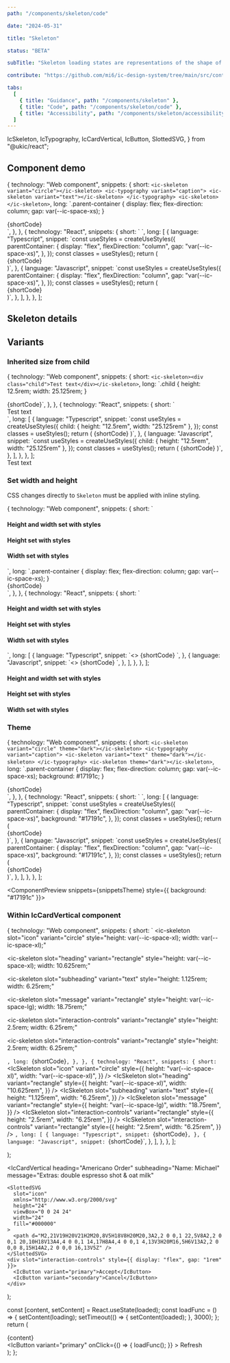 ```yaml
---
path: "/components/skeleton/code"

date: "2024-05-31"

title: "Skeleton"

status: "BETA"

subTitle: "Skeleton loading states are representations of the shape of content that help inform users that a specific type of component is loading."

contribute: "https://github.com/mi6/ic-design-system/tree/main/src/content/structured/components/skeleton"

tabs:
  [
    { title: "Guidance", path: "/components/skeleton" },
    { title: "Code", path: "/components/skeleton/code" },
    { title: "Accessibility", path: "/components/skeleton/accessibility" },
  ]
---
```


  IcSkeleton,
  IcTypography,
  IcCardVertical,
  IcButton,
  SlottedSVG,
} from "@ukic/react";

## Component demo

  {
    technology: "Web component",
    snippets: {
      short: `<ic-skeleton variant="circle"></ic-skeleton>
<ic-typography variant="caption">
  <ic-skeleton variant="text"></ic-skeleton>
</ic-typography>
<ic-skeleton></ic-skeleton>`,
      long: `.parent-container {
    display: flex;
    flex-direction: column;
    gap: var(--ic-space-xs);
  }
</style>
<body>
  <div class="parent-container">
    {shortCode}
  </div>`,
    },
  },
  {
    technology: "React",
    snippets: {
      short: `<IcSkeleton variant="circle" />
<IcTypography variant="caption">
  <IcSkeleton variant="text" />
</IcTypography>
<IcSkeleton />`,
      long: [
        {
          language: "Typescript",
          snippet: `const useStyles = createUseStyles({
  parentContainer: {
    display: "flex",
    flexDirection: "column",
    gap: "var(--ic-space-xs)",
  },
});
const classes = useStyles();
return ( 
  <div className={classes.parentContainer}>
    {shortCode}
  </div>
)`,
        },
        {
          language: "Javascript",
          snippet: `const useStyles = createUseStyles({
  parentContainer: {
    display: "flex",
    flexDirection: "column",
    gap: "var(--ic-space-xs)",
  },
});
const classes = useStyles();
return ( 
  <div className={classes.parentContainer}>
    {shortCode}
  </div>
)`,
        },
      ],
    },
  },
];

<ComponentPreview snippets={snippets}>
  <div style={{ display: "flex", flexDirection: "column", gap: "0.5rem" }}>
    <IcSkeleton variant="circle" />
    <IcTypography variant="caption">
      <IcSkeleton variant="text" />
    </IcTypography>
    <IcSkeleton />
  </div>
</ComponentPreview>

## Skeleton details

<ComponentDetails component="ic-skeleton" />

## Variants

### Inherited size from child

  {
    technology: "Web component",
    snippets: {
      short: `<ic-skeleton><div class="child">Test text</div></ic-skeleton>`,
      long: `.child {
    height: 12.5rem;
    width: 25.125rem;
  }
</style>
<body>
  {shortCode}`,
    },
  },
  {
    technology: "React",
    snippets: {
      short: `<IcSkeleton>
  <div className={classes.child}>Test text</div>
</IcSkeleton>`,
      long: [
        {
          language: "Typescript",
          snippet: `const useStyles = createUseStyles({
  child: {
    height: "12.5rem",
    width: "25.125rem"
  },
});
const classes = useStyles();
return (
  {shortCode}
)`,
        },
        {
          language: "Javascript",
          snippet: `const useStyles = createUseStyles({
  child: {
    height: "12.5rem",
    width: "25.125rem"
  },
});
const classes = useStyles();
return (
  {shortCode}
)`,
        },
      ],
    },
  },
];

<ComponentPreview snippets={snippetsInherited}>
  <IcSkeleton style={{ maxWidth: "100%" }}>
    <div
      style={{
        height: "12.5rem",
        width: "25.125rem",
      }}
    >
      Test text
    </div>
  </IcSkeleton>
</ComponentPreview>

### Set width and height

CSS changes directly to `Skeleton` must be applied with inline styling.

  {
    technology: "Web component",
    snippets: {
      short: `<ic-typography variant="h4">
  <h4>Height and width set with styles</h4>
</ic-typography>
<ic-skeleton style="height: 12.5rem; width: 25.125rem"></ic-skeleton>
<ic-typography variant="h4">
  <h4>Height set with styles</h4>
</ic-typography>
<ic-skeleton style="height: 5rem"></ic-skeleton>
<ic-typography variant="h4">
  <h4>Width set with styles</h4>
</ic-typography>
<ic-skeleton style="width: 25.125rem"></ic-skeleton>`,
      long: `.parent-container {
    display: flex;
    flex-direction: column;
    gap: var(--ic-space-xs);
  }
</style>
<body>
  <div class="parent-container">
    {shortCode}
  </div>`,
    },
  },
  {
    technology: "React",
    snippets: {
      short: `<IcTypography variant="h4">
  <h4>Height and width set with styles</h4>
</IcTypography>
<IcSkeleton
  style={{
    height: "12.5rem",
    width: "12.5rem",
  }}
/>
<IcTypography variant="h4">
  <h4>Height set with styles</h4>
</IcTypography>
<IcSkeleton
  style={{
    height: "5rem",
  }}
/>
<IcTypography variant="h4">
  <h4>Width set with styles</h4>
</IcTypography>
<IcSkeleton
  style={{
    width: "25.125rem",
  }}
/>`,
      long: [
        {
          language: "Typescript",
          snippet: `<>
  {shortCode}
</>`,
        },
        {
          language: "Javascript",
          snippet: `<>
  {shortCode}
</>`,
        },
      ],
    },
  },
];

<ComponentPreview snippets={snippetsSetWidthAndHeight}>
  <div
    style={{
      display: "flex",
      flexDirection: "column",
      gap: "0.5rem",
      maxWidth: "100%",
    }}
  >
    <IcTypography variant="h4">
      <h4>Height and width set with styles</h4>
    </IcTypography>
    <IcSkeleton
      style={{
        height: "12.5rem",
        width: "12.5rem",
      }}
    />
    <IcTypography variant="h4">
      <h4>Height set with styles</h4>
    </IcTypography>
    <IcSkeleton
      style={{
        height: "5rem",
      }}
    />
    <IcTypography variant="h4">
      <h4>Width set with styles</h4>
    </IcTypography>
    <IcSkeleton
      style={{
        maxWidth: "25.125rem",
      }}
    />
  </div>
</ComponentPreview>

### Theme

  {
    technology: "Web component",
    snippets: {
      short: `<ic-skeleton variant="circle" theme="dark"></ic-skeleton>
<ic-typography variant="caption">
  <ic-skeleton variant="text" theme="dark"></ic-skeleton>
</ic-typography>
<ic-skeleton theme="dark"></ic-skeleton>`,
      long: `.parent-container {
    display: flex;
    flex-direction: column;
    gap: var(--ic-space-xs);
    background: #17191c;
  }
</style>
<body>
  <div class="parent-container">
    {shortCode}
  </div>`,
    },
  },
  {
    technology: "React",
    snippets: {
      short: `<IcSkeleton variant="circle" theme="dark" />
<IcTypography variant="caption">
  <IcSkeleton variant="text" theme="dark" />
</IcTypography>
<IcSkeleton theme="dark" />`,
      long: [
        {
          language: "Typescript",
          snippet: `const useStyles = createUseStyles({
  parentContainer: {
    display: "flex",
    flexDirection: "column",
    gap: "var(--ic-space-xs)",
    background: "#17191c",
  },
});
const classes = useStyles();
return ( 
  <div className={classes.parentContainer}>
    {shortCode}
  </div>
)`,
        },
        {
          language: "Javascript",
          snippet: `const useStyles = createUseStyles({
  parentContainer: {
    display: "flex",
    flexDirection: "column",
    gap: "var(--ic-space-xs)",
    background: "#17191c",
  },
});
const classes = useStyles();
return ( 
  <div className={classes.parentContainer}>
    {shortCode}
  </div>
)`,
        },
      ],
    },
  },
];

<ComponentPreview snippets={snippetsTheme} style={{ background: "#17191c" }}>
  <div style={{ display: "flex", flexDirection: "column", gap: "0.5rem" }}>
    <IcSkeleton variant="circle" theme="dark" />
    <IcTypography variant="caption">
      <IcSkeleton variant="text" theme="dark" />
    </IcTypography>
    <IcSkeleton theme="dark" />
  </div>
</ComponentPreview>

### Within IcCardVertical component

  {
    technology: "Web component",
    snippets: {
      short: `<ic-card-vertical heading="Americano Order" subheading="Name: Michael">
  <ic-skeleton
    slot="icon"
    variant="circle"
    style="height: var(--ic-space-xl); width: var(--ic-space-xl);"
  ></ic-skeleton>
  <ic-skeleton
    slot="heading"
    variant="rectangle"
    style="height: var(--ic-space-xl); width: 10.625rem;"
  ></ic-skeleton>
  <ic-skeleton
    slot="subheading"
    variant="text"
    style="height: 1.125rem; width: 6.25rem;"
  ></ic-skeleton>
  <ic-skeleton
    slot="message"
    variant="rectangle"
    style="height: var(--ic-space-lg); width: 18.75rem;"
  ></ic-skeleton>
  <ic-skeleton
    slot="interaction-controls"
    variant="rectangle"
    style="height: 2.5rem; width: 6.25rem;"
  ></ic-skeleton>
  <ic-skeleton
    slot="interaction-controls"
    variant="rectangle"
    style="height: 2.5rem; width: 6.25rem;"
  ></ic-skeleton>
</ic-card-vertical>`,
      long: `{shortCode}`,
    },
  },
  {
    technology: "React",
    snippets: {
      short: `<IcCardVertical heading="Americano Order" subheading="Name: Michael">
  <IcSkeleton
    slot="icon"
    variant="circle"
    style={{
      height: "var(--ic-space-xl)",
      width: "var(--ic-space-xl)",
    }}
  />
  <IcSkeleton
    slot="heading"
    variant="rectangle"
    style={{
      height: "var(--ic-space-xl)",
      width: "10.625rem",
    }}
  />
  <IcSkeleton
    slot="subheading"
    variant="text"
    style={{
      height: "1.125rem",
      width: "6.25rem",
    }}
  />
  <IcSkeleton
    slot="message"
    variant="rectangle"
    style={{
      height: "var(--ic-space-lg)",
      width: "18.75rem",
    }}
  />
  <IcSkeleton
    slot="interaction-controls"
    variant="rectangle"
    style={{
      height: "2.5rem",
      width: "6.25rem",
    }}
  />
  <IcSkeleton
    slot="interaction-controls"
    variant="rectangle"
    style={{
      height: "2.5rem",
      width: "6.25rem",
    }}
  />
</IcCardVertical>`,
      long: [
        {
          language: "Typescript",
          snippet: `{shortCode}`,
        },
        {
          language: "Javascript",
          snippet: `{shortCode}`,
        },
      ],
    },
  },
];

  <IcCardVertical heading="Americano Order" subheading="Name: Michael">
    <IcSkeleton
      slot="icon"
      variant="circle"
      style={{
        height: "2rem",
        width: "2rem",
      }}
    />
    <IcSkeleton
      slot="heading"
      variant="rectangle"
      style={{
        height: "2rem",
        width: "10.625rem",
      }}
    />
    <IcSkeleton
      slot="subheading"
      variant="text"
      style={{
        height: "1.125rem",
        width: "6.25rem",
      }}
    />
    <IcSkeleton
      slot="message"
      variant="rectangle"
      style={{
        height: "1.5rem",
        width: "18.75rem",
      }}
    />
    <IcSkeleton
      slot="interaction-controls"
      variant="rectangle"
      style={{
        height: "2.5rem",
        width: "6.25rem",
      }}
    />
    <IcSkeleton
      slot="interaction-controls"
      variant="rectangle"
      style={{
        height: "2.5rem",
        width: "6.25rem",
      }}
    />
  </IcCardVertical>
);

  <IcCardVertical
    heading="Americano Order"
    subheading="Name: Michael"
    message="Extras: double espresso shot & oat milk"
  >
    <SlottedSVG
      slot="icon"
      xmlns="http://www.w3.org/2000/svg"
      height="24"
      viewBox="0 0 24 24"
      width="24"
      fill="#000000"
    >
      <path d="M2,21V19H20V21H2M20,8V5H18V8H20M20,3A2,2 0 0,1 22,5V8A2,2 0 0,1 20,10H18V13A4,4 0 0,1 14,17H8A4,4 0 0,1 4,13V3H20M16,5H6V13A2,2 0 0,0 8,15H14A2,2 0 0,0 16,13V5Z" />
    </SlottedSVG>
    <div slot="interaction-controls" style={{ display: "flex", gap: "1rem" }}>
      <IcButton variant="primary">Accept</IcButton>
      <IcButton variant="secondary">Cancel</IcButton>
    </div>
  </IcCardVertical>
);

  const [content, setContent] = React.useState(loaded);
  const loadFunc = () => {
    setContent(loading);
    setTimeout(() => {
      setContent(loaded);
    }, 3000);
  };
  return (
    <div>
      {content}
      <br />
      <IcButton
        variant="primary"
        onClick={() => {
          loadFunc();
        }}
      >
        <SlottedSVG
          slot="icon"
          xmlns="http://www.w3.org/2000/svg"
          height="24"
          viewBox="0 0 24 24"
          width="24"
          fill="#000000"
        >
          <path d="M0 0h24v24H0V0z" fill="none" />
          <path d="M17.65 6.35C16.2 4.9 14.21 4 12 4c-4.42 0-7.99 3.58-7.99 8s3.57 8 7.99 8c3.73 0 6.84-2.55 7.73-6h-2.08c-.82 2.33-3.04 4-5.65 4-3.31 0-6-2.69-6-6s2.69-6 6-6c1.66 0 3.14.69 4.22 1.78L13 11h7V4l-2.35 2.35z" />
        </SlottedSVG>
        Refresh
      </IcButton>
    </div>
  );
};

<ComponentPreview snippets={snippetsInCard}>
  <ContentFunction />
</ComponentPreview>
